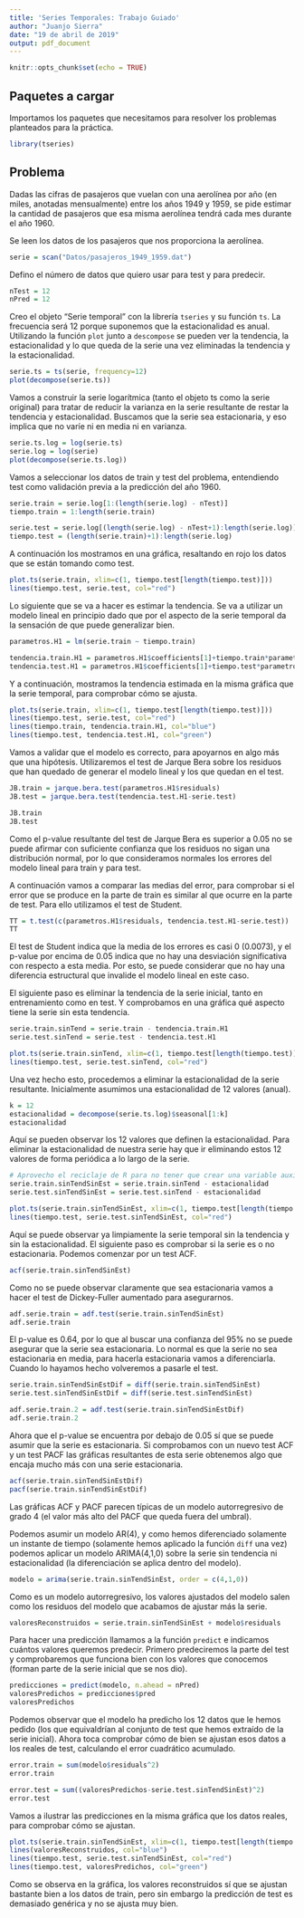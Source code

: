 ```yaml
---
title: 'Series Temporales: Trabajo Guiado'
author: "Juanjo Sierra"
date: "19 de abril de 2019"
output: pdf_document
---
```


```r
knitr::opts_chunk$set(echo = TRUE)
```

## Paquetes a cargar

Importamos los paquetes que necesitamos para resolver los problemas planteados para la práctica.

```r
library(tseries)
```


## Problema

Dadas las cifras de pasajeros que vuelan con una aerolínea por año (en miles, anotadas mensualmente) entre los años 1949 y 1959, se pide estimar la cantidad de pasajeros que esa misma aerolínea tendrá cada mes durante el año 1960.

Se leen los datos de los pasajeros que nos proporciona la aerolínea.

```r
serie = scan("Datos/pasajeros_1949_1959.dat")
```

Defino el número de datos que quiero usar para test y para predecir.

```r
nTest = 12
nPred = 12
```

Creo el objeto "Serie temporal" con la librería `tseries` y su función `ts`. La frecuencia será 12 porque suponemos que la estacionalidad es anual. Utilizando la función `plot` junto a `descompose` se pueden ver la tendencia, la estacionalidad y lo que queda de la serie una vez eliminadas la tendencia y la estacionalidad.

```r
serie.ts = ts(serie, frequency=12)
plot(decompose(serie.ts))
```

Vamos a construir la serie logarítmica (tanto el objeto ts como la serie original) para tratar de reducir la varianza en la serie resultante de restar la tendencia y estacionalidad. Buscamos que la serie sea estacionaria, y eso implica que no varíe ni en media ni en varianza.

```r
serie.ts.log = log(serie.ts)
serie.log = log(serie)
plot(decompose(serie.ts.log))
```

Vamos a seleccionar los datos de train y test del problema, entendiendo test como validación previa a la predicción del año 1960.

```r
serie.train = serie.log[1:(length(serie.log) - nTest)]
tiempo.train = 1:length(serie.train)

serie.test = serie.log[(length(serie.log) - nTest+1):length(serie.log)]
tiempo.test = (length(serie.train)+1):length(serie.log)
```

A continuación los mostramos en una gráfica, resaltando en rojo los datos que se están tomando como test.

```r
plot.ts(serie.train, xlim=c(1, tiempo.test[length(tiempo.test)]))
lines(tiempo.test, serie.test, col="red")
```

Lo siguiente que se va a hacer es estimar la tendencia. Se va a utilizar un modelo lineal en principio dado que por el aspecto de la serie temporal da la sensación de que puede generalizar bien.

```r
parametros.H1 = lm(serie.train ~ tiempo.train)

tendencia.train.H1 = parametros.H1$coefficients[1]+tiempo.train*parametros.H1$coefficients[2]
tendencia.test.H1 = parametros.H1$coefficients[1]+tiempo.test*parametros.H1$coefficients[2]
```

Y a continuación, mostramos la tendencia estimada en la misma gráfica que la serie temporal, para comprobar cómo se ajusta.

```r
plot.ts(serie.train, xlim=c(1, tiempo.test[length(tiempo.test)]))
lines(tiempo.test, serie.test, col="red")
lines(tiempo.train, tendencia.train.H1, col="blue")
lines(tiempo.test, tendencia.test.H1, col="green")
```

Vamos a validar que el modelo es correcto, para apoyarnos en algo más que una hipótesis. Utilizaremos el test de Jarque Bera sobre los residuos que han quedado de generar el modelo lineal y los que quedan en el test.

```r
JB.train = jarque.bera.test(parametros.H1$residuals)
JB.test = jarque.bera.test(tendencia.test.H1-serie.test)

JB.train
JB.test
```

Como el p-value resultante del test de Jarque Bera es superior a 0.05 no se puede afirmar con suficiente confianza que los residuos no sigan una distribución normal, por lo que consideramos normales los errores del modelo lineal para train y para test.

A continuación vamos a comparar las medias del error, para comprobar si el error que se produce en la parte de train es similar al que ocurre en la parte de test. Para ello utilizamos el test de Student.

```r
TT = t.test(c(parametros.H1$residuals, tendencia.test.H1-serie.test))
TT
```

El test de Student indica que la media de los errores es casi 0 (0.0073), y el p-value por encima de 0.05 indica que no hay una desviación significativa con respecto a esta media. Por esto, se puede considerar que no hay una diferencia estructural que invalide el modelo lineal en este caso.

El siguiente paso es eliminar la tendencia de la serie inicial, tanto en entrenamiento como en test. Y comprobamos en una gráfica qué aspecto tiene la serie sin esta tendencia.

```r
serie.train.sinTend = serie.train - tendencia.train.H1
serie.test.sinTend = serie.test - tendencia.test.H1

plot.ts(serie.train.sinTend, xlim=c(1, tiempo.test[length(tiempo.test)]))
lines(tiempo.test, serie.test.sinTend, col="red")
```

Una vez hecho esto, procedemos a eliminar la estacionalidad de la serie resultante. Inicialmente asumimos una estacionalidad de 12 valores (anual).

```r
k = 12
estacionalidad = decompose(serie.ts.log)$seasonal[1:k]
estacionalidad
```

Aquí se pueden observar los 12 valores que definen la estacionalidad. Para eliminar la estacionalidad de nuestra serie hay que ir eliminando estos 12 valores de forma periódica a lo largo de la serie.

```r
# Aprovecho el reciclaje de R para no tener que crear una variable auxiliar
serie.train.sinTendSinEst = serie.train.sinTend - estacionalidad
serie.test.sinTendSinEst = serie.test.sinTend - estacionalidad

plot.ts(serie.train.sinTendSinEst, xlim=c(1, tiempo.test[length(tiempo.test)]))
lines(tiempo.test, serie.test.sinTendSinEst, col="red")
```

Aquí se puede observar ya limpiamente la serie temporal sin la tendencia y sin la estacionalidad. El siguiente paso es comprobar si la serie es o no estacionaria. Podemos comenzar por un test ACF.

```r
acf(serie.train.sinTendSinEst)
```

Como no se puede observar claramente que sea estacionaria vamos a hacer el test de Dickey-Fuller aumentado para asegurarnos.

```r
adf.serie.train = adf.test(serie.train.sinTendSinEst)
adf.serie.train
```

El p-value es 0.64, por lo que al buscar una confianza del 95% no se puede asegurar que la serie sea estacionaria. Lo normal es que la serie no sea estacionaria en media, para hacerla estacionaria vamos a diferenciarla. Cuando lo hayamos hecho volveremos a pasarle el test.

```r
serie.train.sinTendSinEstDif = diff(serie.train.sinTendSinEst)
serie.test.sinTendSinEstDif = diff(serie.test.sinTendSinEst)

adf.serie.train.2 = adf.test(serie.train.sinTendSinEstDif)
adf.serie.train.2
```

Ahora que el p-value se encuentra por debajo de 0.05 sí que se puede asumir que la serie es estacionaria. Si comprobamos con un nuevo test ACF y un test PACF las gráficas resultantes de esta serie obtenemos algo que encaja mucho más con una serie estacionaria.

```r
acf(serie.train.sinTendSinEstDif)
pacf(serie.train.sinTendSinEstDif)
```

Las gráficas ACF y PACF parecen típicas de un modelo autorregresivo de grado 4 (el valor más alto del PACF que queda fuera del umbral).

Podemos asumir un modelo AR(4), y como hemos diferenciado solamente un instante de tiempo (solamente hemos aplicado la función `diff` una vez) podemos aplicar un modelo ARIMA(4,1,0) sobre la serie sin tendencia ni estacionalidad (la diferenciación se aplica dentro del modelo).

```r
modelo = arima(serie.train.sinTendSinEst, order = c(4,1,0))
```

Como es un modelo autorregresivo, los valores ajustados del modelo salen como los residuos del modelo que acabamos de ajustar más la serie.

```r
valoresReconstruidos = serie.train.sinTendSinEst + modelo$residuals
```

Para hacer una predicción llamamos a la función `predict` e indicamos cuántos valores queremos predecir. Primero predeciremos la parte del test y comprobaremos que funciona bien con los valores que conocemos (forman parte de la serie inicial que se nos dio).

```r
predicciones = predict(modelo, n.ahead = nPred)
valoresPredichos = predicciones$pred
valoresPredichos
```

Podemos observar que el modelo ha predicho los 12 datos que le hemos pedido (los que equivaldrían al conjunto de test que hemos extraído de la serie inicial). Ahora toca comprobar cómo de bien se ajustan esos datos a los reales de test, calculando el error cuadrático acumulado.

```r
error.train = sum(modelo$residuals^2)
error.train

error.test = sum((valoresPredichos-serie.test.sinTendSinEst)^2)
error.test
```

Vamos a ilustrar las predicciones en la misma gráfica que los datos reales, para comprobar cómo se ajustan.

```r
plot.ts(serie.train.sinTendSinEst, xlim=c(1, tiempo.test[length(tiempo.test)]))
lines(valoresReconstruidos, col="blue")
lines(tiempo.test, serie.test.sinTendSinEst, col="red")
lines(tiempo.test, valoresPredichos, col="green")
```

Como se observa en la gráfica, los valores reconstruidos sí que se ajustan bastante bien a los datos de train, pero sin embargo la predicción de test es demasiado genérica y no se ajusta muy bien.

